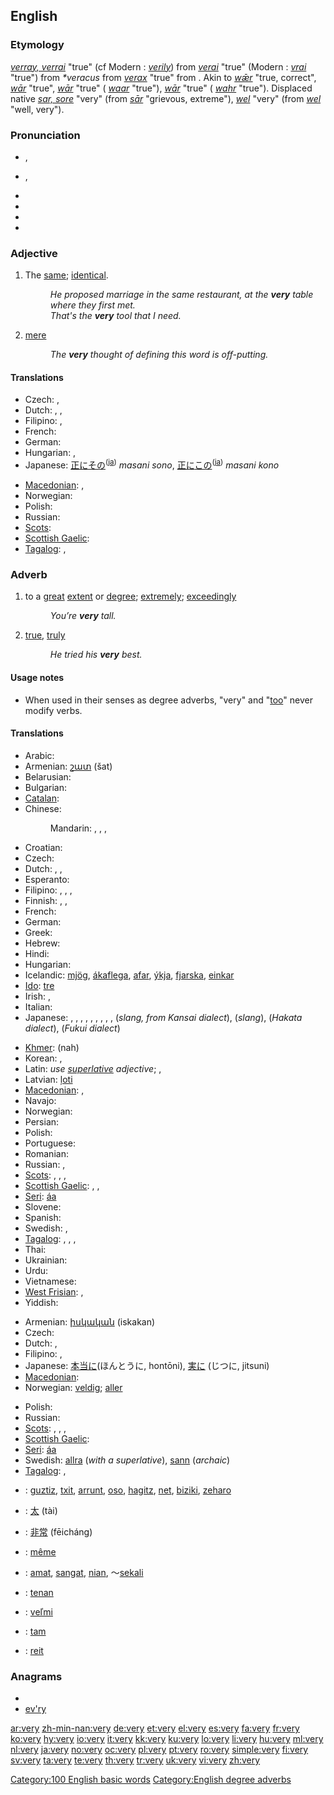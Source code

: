==English==
{{wikipedia}}

{{rank|than|some|other|67|very|upon|man|may}}

===Etymology===
{{etyl|enm}} ''[[verray#Middle English|verray, verrai]]'' "true" (cf Modern {{en}}: ''[[verily]]'') from {{etyl|fro}} ''[[verai#Old French|verai]]'' "true" (Modern {{fr}}: ''[[vrai#French|vrai]]'' "true") from {{etyl|VL.}} ''*veracus'' from {{etyl|la}} ''[[verax]]'' "true" from {{proto|Indo-European|wēr-|true, benevolent|lang=en}}. Akin to {{etyl|ang|-}} ''[[wær#Old English|wǣr]]'' "true, correct", {{etyl|osx|-}} ''[[war#Old Saxon|wār]]'' "true", {{etyl|odt|-}} ''[[war#Old Dutch|wār]]'' "true" ({{etyl|nld|-}} ''[[waar#Dutch|waar]]'' "true"), {{etyl|goh|-}} ''[[war#Old High German|wār]]'' "true" ({{etyl|deu|-}} ''[[wahr#German|wahr]]'' "true"). Displaced native {{enm}} ''[[sore#Middle English|sar, sore]]'' "very" (from {{ang}} ''[[sar#Old English|sār]]'' "grievous, extreme"), {{enm}} ''[[wel#Middle English|wel]]'' "very" (from {{ang}} ''[[wel#Old English|wel]]'' "well, very").

===Pronunciation===
* {{a|UK}} {{IPA|/ˈvɛɹɪ/}}, {{SAMPA|/"vEr\ɪ/}}
* {{a|US}} {{IPA|/ˈvɛɹi/}}, {{SAMPA|/"vEr\i/}}
* {{audio|en-us-very.ogg|Audio (US)}}
* {{audio|En-uk-very.ogg|Audio (UK)}}
* {{hyphenation|ver|y}}
* {{rhymes|ɛri}}

===Adjective===
{{en-adj|verier|veriest}}

# The [[same]]; [[identical]].
#: ''He proposed marriage in the same restaurant, at the '''very''' table where they first met.''
#: ''That's the '''very''' tool that I need.''
# [[mere]]
#: ''The '''very''' thought of defining this word is off-putting.''

====Translations====
{{trans-top|the same; identical}}
* Czech: {{t-|cs|týž}}, {{t-|cs|tentýž}}
* Dutch: {{t+|nl|zelfde}}, {{t+|nl|dezelfde}}, {{t+|nl|hetzelfde}}
* Filipino: {{tø|fil|talaga}},  {{tø|fil|talagang}}
* French: {{t+|fr|même}}
* German: {{t|de|derselbe}}
* Hungarian: {{t+|hu|ugyanaz}}, {{t-|hu|egyazon}}
* Japanese: [[正に]][[その]]<sup>([[:ja:正にその|ja]])</sup> ''masani sono'', [[正に]][[この]]<sup>([[:ja:正にこの|ja]])</sup> ''masani kono''
{{trans-mid}}
* [[Macedonian]]: {{t-|mk|сам|tr=sam}},  {{t|mk|самиот|tr=sámiot}}
* Norwegian: {{t-|no|samme}}
* Polish: {{t-|pl|identyczny}}
* Russian: {{t+|ru|самый||tr=sámyj}}
* [[Scots]]: {{tø|sco|vera|xs=Scots}}
* [[Scottish Gaelic]]: {{t-|gd|aon|xs=Scottish Gaelic}}
* [[Tagalog]]: {{t|tl|talaga|xs=Tagalog}},  {{t|tl|talagang|xs=Tagalog}}
{{trans-bottom}}

===Adverb===
{{en-adv|-}}

# to a [[great]] [[extent]] or [[degree]]; [[extremely]]; [[exceedingly]]
#: ''You’re '''very''' tall.''
# [[true]], [[truly]]
#: ''He tried his '''very''' best.''

====Usage notes====
* When used in their senses as degree adverbs, "very" and "[[too]]" never modify verbs.

====Translations====
{{trans-top|to a high degree}}
* Arabic: {{t|ar|جدا|tr=jíddan|alt=جِدًا|sc=Arab}}
* Armenian: [[շատ]] (šat)
* Belarusian: {{t|be|вельмі|tr=vél'mi|xs=Belarusian}}
* Bulgarian: {{t+|bg|много|tr=mnógo}}
* [[Catalan]]: {{t-|ca|molt}}
* Chinese:
*: Mandarin: {{t|zh|很|tr=hĕn|sc=Hani}},  {{t|zh|太|tr=tài|sc=Hani}},  {{t|zh|非常|tr=fēicháng|sc=Hani}},  {{t|zh|超|tr=chāo|sc=Hani}}
* Croatian: {{t-|hr|vrlo}}
* Czech: {{t+|cs|velmi}}
* Dutch: {{t+|nl|zeer}}, {{t+|nl|heel}}, {{t+|nl|erg}}
* Esperanto: {{t+|eo|tre|xs=Esperanto}}
* Filipino: {{tø|fil|talaga}},  {{tø|fil|talagang}},  {{tø|fil|sobra}},  {{tø|fil|sobrang}}
* Finnish: {{t+|fi|erittäin}}, {{t+|fi|kovin}}, {{t+|fi|hyvin}}
* French: {{t+|fr|très}}
* German: {{t+|de|sehr}}
* Greek: {{t|el|πολύ|tr=polý|sc=Grek}}
* Hebrew: {{t|he|מאוד|tr=məód|sc=Hebr}}
* Hindi: {{t|hi|बहुत|tr=bahut|sc=Deva}}
* Hungarian: {{t+|hu|nagyon}}
* Icelandic: [[mjög]], [[ákaflega]], [[afar]], [[ýkja]], [[fjarska]], [[einkar]]
* [[Ido]]: [[tre]]
* Irish: {{t-|ga|an-|xs=Irish}}, {{t-|ga|ana-|xs=Irish}}
* Italian: {{t+|it|molto}}
* Japanese: {{t|ja|とても|tr=totemó|sc=Jpan}}, {{t|ja|かなり|tr=kanari|sc=Jpan}}, {{t|ja|非常に|tr=ひじょうに, hijōni|sc=Jpan}}, {{t|ja|凄く|tr=[[すごく]], sugoku|sc=Jpan}}, {{t|ja|大変|tr=[[たいへん]], taihén|sc=Jpan}}, {{t|ja|大分|tr=[[だいぶ]], daibu|sc=Jpan}}, {{t|ja|随分|tr=[[ずいぶん]], zuibun|sc=Jpan}}, {{t|ja|ずっと|tr=zutto|sc=Jpan}}, {{t|ja|めちゃ|tr=mecha|sc=Jpan}}, {{t|ja|めっちゃ|tr=metcha|sc=Jpan}} (''slang, from Kansai dialect''), {{t|ja|超|tr=ちょう, chō|sc=Jpan}} (''slang''), {{t|ja|ばり|tr=bari|sc=Jpan}} (''Hakata dialect''), {{t|ja|つるつる|tr=tsuru tsuru|sc=Jpan}} (''Fukui dialect'')
{{trans-mid}}
* [[Khmer]]: {{Khmr|[[ណាស់]]}} (nah)
* Korean: {{t|ko|아주|tr=aju|sc=Kore}},  {{t|ko|매우|tr=mae-u|sc=Kore}}
* Latin: ''use [[superlative]] adjective''; {{t|la|maxime|alt=maximē}}, {{t|la|summe|alt=summē}}
* Latvian: [[ļoti]]
* [[Macedonian]]: {{t+|mk|многу|tr=mnógu}},  {{t|mk|мошне|tr=móšne}}
* Navajo: {{tø|nv|ayóo}}
* Norwegian: {{t+|no|veldig}}
* Persian: {{t|fa|بسیار|tr=besiyâr|sc=fa-Arab}}
* Polish: {{t+|pl|bardzo}}
* Portuguese: {{t+|pt|muito}}
* Romanian: {{t-|ro|foarte}}
* Russian: {{t+|ru|очень|tr=óčen’}},  {{t|ru|весьма|tr=ves'má}}
* [[Scots]]: {{tø|sco|gey|xs=Scots}}, {{tø|sco|unco|xs=Scots}}, {{tø|sco|vera|xs=Scots}},
* [[Scottish Gaelic]]: {{t-|gd|glè|xs=Scottish Gaelic}}, {{t-|gd|ro|xs=Scottish Gaelic}}, {{t-|gd|fìor|xs=Scottish Gaelic}}
* [[Seri]]: [[áa]]
* Slovene: {{t+|sl|zelo}}
* Spanish: {{t+|es|muy}}
* Swedish: {{t+|sv|mycket}}, {{t+|sv|väldigt}}
* [[Tagalog]]: {{t|tl|talaga|xs=Tagalog}},  {{t|tl|talagang|xs=Tagalog}},  {{t-|tl|sobra|xs=Tagalog}},  {{t|tl|sobrang|xs=Tagalog}}
* Thai: {{t|th|มาก|tr=mâak|sc=Thai}}
* Ukrainian: {{t|uk|дуже|tr=dúže|xs=Ukrainian}}
* Urdu: {{t|ur|بہت|tr=bahut|sc=ur-Arab}}
* Vietnamese: {{t|vi|rất}}
* [[West Frisian]]: {{t-|fy|tige|xs=West Frisian}},  {{t-|fy|frij|xs=West Frisian}}
* Yiddish: {{t-|yi|זייער|tr=zeyer|xs=Yiddish}}
{{trans-bottom}}

{{trans-top|true, truly}}
* Armenian: [[իսկական]] (iskakan)
* Czech: {{t-|cs|skutečně}}
* Dutch: {{t+|nl|echt}}, {{t+|nl|uiterst}}
* Filipino: {{tø|fil|talaga}},  {{tø|fil|talagang}}
* Japanese: [[本当に]](ほんとうに, hontōni), [[実に]] (じつに, jitsuni)
* [[Macedonian]]: {{t|mk|нај-|tr=naj-}}
* Norwegian: [[veldig]]; [[aller]]
{{trans-mid}}
* Polish: {{t+|pl|naprawdę}}
* Russian: {{t+|ru|самый|tr=sámyj}}
* [[Scots]]: {{tø|sco|gey|xs=Scots}}, {{tø|sco|unco|xs=Scots}}, {{tø|sco|vera|xs=Scots}},
* [[Scottish Gaelic]]: {{t-|gd|fìor|xs=Scottish Gaelic}}
* [[Seri]]: [[áa]]
* Swedish: [[allra]] (''with a superlative''), [[sann]] (''archaic'')
* [[Tagalog]]: {{t|tl|talaga|xs=Tagalog}},  {{t|tl|talagang|xs=Tagalog}}
{{trans-bottom}}

{{checktrans-top}}
* {{ttbc|Basque}}: [[guztiz]], [[txit]], [[arrunt]], [[oso]], [[hagitz]], [[net]], [[biziki]], [[zeharo]]
* {{ttbc|CJKV Characters}}: [[太]] (tài)
* {{ttbc|Chinese}}: [[非常]] (fēicháng)
* {{ttbc|French}}: [[même]]
* {{ttbc|Indonesian}}: [[amat]], [[sangat]], [[nian]], ～[[sekali]]
{{checktrans-mid}}
* {{ttbc|Javanese}}: [[tenan]]
* {{ttbc|Slovak}}: [[veľmi]]
* {{ttbc|Turkish}}: [[tam]]
* {{ttbc|Welsh}}: [[reit]]
{{checktrans-bottom}}

===Anagrams===
* {{alphagram|ervy}}
* [[ev'ry#English|ev'ry]]

[[Category:100 English basic words]]
[[Category:English degree adverbs]]

[[ar:very]]
[[zh-min-nan:very]]
[[de:very]]
[[et:very]]
[[el:very]]
[[es:very]]
[[fa:very]]
[[fr:very]]
[[ko:very]]
[[hy:very]]
[[io:very]]
[[it:very]]
[[kk:very]]
[[ku:very]]
[[lo:very]]
[[li:very]]
[[hu:very]]
[[ml:very]]
[[nl:very]]
[[ja:very]]
[[no:very]]
[[oc:very]]
[[pl:very]]
[[pt:very]]
[[ro:very]]
[[simple:very]]
[[fi:very]]
[[sv:very]]
[[ta:very]]
[[te:very]]
[[th:very]]
[[tr:very]]
[[uk:very]]
[[vi:very]]
[[zh:very]]
